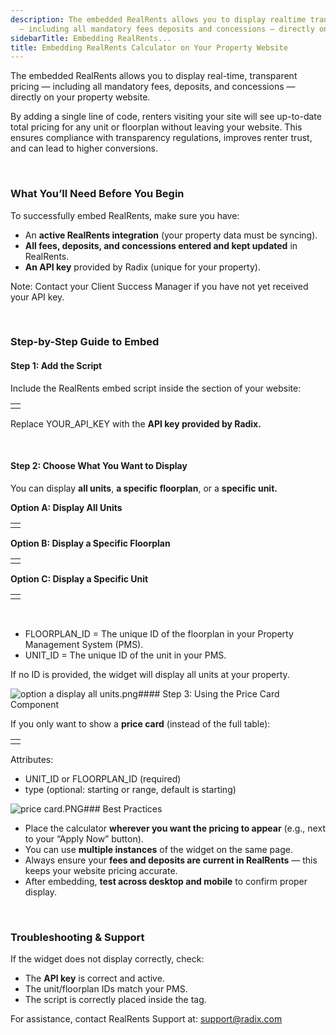 ```yaml
---
description: The embedded RealRents allows you to display realtime transparent pricing
  — including all mandatory fees deposits and concessions — directly on your property...
sidebarTitle: Embedding RealRents...
title: Embedding RealRents Calculator on Your Property Website
---
```


The embedded RealRents allows you to display real-time, transparent pricing — including all mandatory fees, deposits, and concessions — directly on your property website.

By adding a single line of code, renters visiting your site will see up-to-date total pricing for any unit or floorplan without leaving your website. This ensures compliance with transparency regulations, improves renter trust, and can lead to higher conversions. 

 

### What You’ll Need Before You Begin

To successfully embed RealRents, make sure you have:

* An **active RealRents integration** (your property data must be syncing).
* **All fees, deposits, and concessions entered and kept updated** in RealRents.
* **An API key** provided by Radix (unique for your property).

Note: Contact your Client Success Manager if you have not yet received your API key. 

 

### Step-by-Step Guide to Embed

#### Step 1: Add the Script

Include the RealRents embed script inside the <head> section of your website:



|  |
| --- |
| <script src="https://embed.realrents.com/realrents-embed.js" data-api-key="YOUR\_API\_KEY"></script> |

Replace YOUR\_API\_KEY with the **API key provided by Radix.**

 

#### Step 2: Choose What You Want to Display

You can display **all units**, **a specific floorplan**, or a **specific unit.**

  
**Option A: Display All Units**



|  |
| --- |
| <real-rents></real-rents> |

  
**Option B: Display a Specific Floorplan**



|  |
| --- |
| <real-rents floorplan-id="FLOORPLAN\_ID"></real-rents> |

  
**Option C: Display a Specific Unit**



|  |
| --- |
| <real-rents unit-id="UNIT\_ID"></real-rents> |

 

* FLOORPLAN\_ID = The unique ID of the floorplan in your Property Management System (PMS).
* UNIT\_ID = The unique ID of the unit in your PMS.

If no ID is provided, the widget will display all units at your property.

![option a display all units.png](/images/radix/1f73fd31412adc291f08d83de6487108fe2ab86d.png)#### Step 3: Using the Price Card Component

If you only want to show a **price card** (instead of the full table):



|  |
| --- |
| <real-rents-price unit-id="UNIT\_ID" type="starting"></real-rents-price> |

Attributes:

* UNIT\_ID or FLOORPLAN\_ID (required)
* type (optional: starting or range, default is starting)

![price card.PNG](/images/radix/7d71240a440404d2586d1fc00c73fdba6f1b8419.png)### Best Practices

* Place the calculator **wherever you want the pricing to appear** (e.g., next to your “Apply Now” button).
* You can use **multiple instances** of the widget on the same page.
* Always ensure your **fees and deposits are current in RealRents** — this keeps your website pricing accurate.
* After embedding, **test across desktop and mobile** to confirm proper display.

 

### Troubleshooting & Support

If the widget does not display correctly, check:

* The **API key** is correct and active.
* The unit/floorplan IDs match your PMS.
* The script is correctly placed inside the <head> tag.

For assistance, contact RealRents Support at: support@radix.com